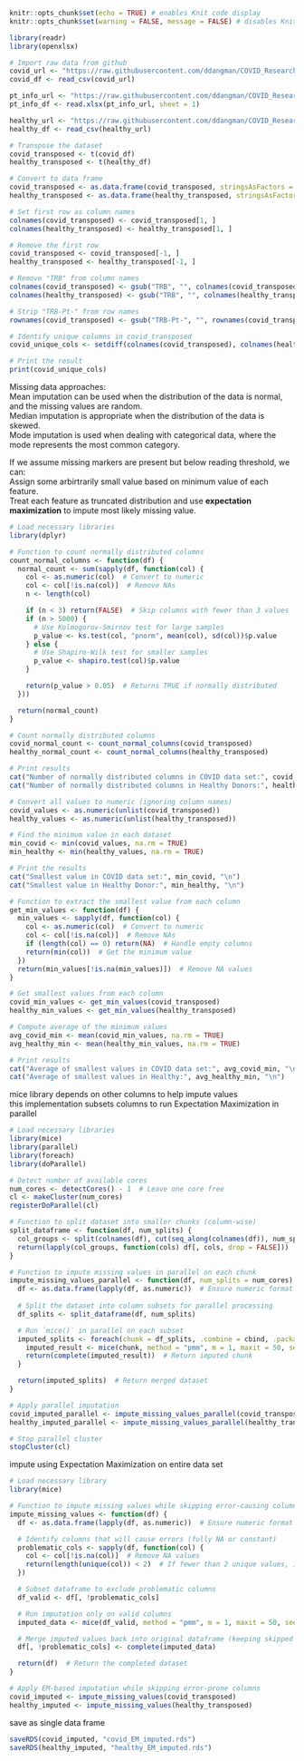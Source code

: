 ```r
knitr::opts_chunk$set(echo = TRUE) # enables Knit code display
knitr::opts_chunk$set(warning = FALSE, message = FALSE) # disables Knit warning
```


```r
library(readr)
library(openxlsx)

# Import raw data from github
covid_url <- "https://raw.githubusercontent.com/ddangman/COVID_Research/refs/heads/main/data/dt.COVID_TCR.vjGene.p.csv"
covid_df <- read_csv(covid_url)

pt_info_url <- "https://raw.githubusercontent.com/ddangman/COVID_Research/refs/heads/main/data/dt.info_edited.xlsx"
pt_info_df <- read.xlsx(pt_info_url, sheet = 1)

healthy_url <- "https://raw.githubusercontent.com/ddangman/COVID_Research/refs/heads/main/data/dt.HD_TCR.vjGene.p.csv"
healthy_df <- read_csv(healthy_url)

# Transpose the dataset
covid_transposed <- t(covid_df)
healthy_transposed <- t(healthy_df)

# Convert to data frame
covid_transposed <- as.data.frame(covid_transposed, stringsAsFactors = FALSE)
healthy_transposed <- as.data.frame(healthy_transposed, stringsAsFactors = FALSE)

# Set first row as column names
colnames(covid_transposed) <- covid_transposed[1, ]
colnames(healthy_transposed) <- healthy_transposed[1, ]

# Remove the first row
covid_transposed <- covid_transposed[-1, ]
healthy_transposed <- healthy_transposed[-1, ]

# Remove "TRB" from column names
colnames(covid_transposed) <- gsub("TRB", "", colnames(covid_transposed))
colnames(healthy_transposed) <- gsub("TRB", "", colnames(healthy_transposed))

# Strip "TRB-Pt-" from row names
rownames(covid_transposed) <- gsub("TRB-Pt-", "", rownames(covid_transposed))

# Identify unique columns in covid_transposed
covid_unique_cols <- setdiff(colnames(covid_transposed), colnames(healthy_transposed))

# Print the result
print(covid_unique_cols)
```

Missing data approaches: \
Mean imputation can be used when the distribution of the data is normal, and the missing values are random. \
Median imputation is appropriate when the distribution of the data is skewed. \
Mode imputation is used when dealing with categorical data, where the mode represents the most common category. \

If we assume missing markers are present but below reading threshold, we can: \
Assign some arbirtrarily small value based on minimum value of each feature. \
Treat each feature as truncated distribution and use **expectation maximization** to impute most likely missing value.


```r
# Load necessary libraries
library(dplyr)

# Function to count normally distributed columns
count_normal_columns <- function(df) {
  normal_count <- sum(sapply(df, function(col) {
    col <- as.numeric(col)  # Convert to numeric
    col <- col[!is.na(col)]  # Remove NAs
    n <- length(col)

    if (n < 3) return(FALSE)  # Skip columns with fewer than 3 values
    if (n > 5000) {
      # Use Kolmogorov-Smirnov test for large samples
      p_value <- ks.test(col, "pnorm", mean(col), sd(col))$p.value
    } else {
      # Use Shapiro-Wilk test for smaller samples
      p_value <- shapiro.test(col)$p.value
    }

    return(p_value > 0.05)  # Returns TRUE if normally distributed
  }))

  return(normal_count)
}

# Count normally distributed columns
covid_normal_count <- count_normal_columns(covid_transposed)
healthy_normal_count <- count_normal_columns(healthy_transposed)

# Print results
cat("Number of normally distributed columns in COVID data set:", covid_normal_count, "\n")
cat("Number of normally distributed columns in Healthy Donors:", healthy_normal_count, "\n")

```

```r
# Convert all values to numeric (ignoring column names)
covid_values <- as.numeric(unlist(covid_transposed))
healthy_values <- as.numeric(unlist(healthy_transposed))

# Find the minimum value in each dataset
min_covid <- min(covid_values, na.rm = TRUE)
min_healthy <- min(healthy_values, na.rm = TRUE)

# Print the results
cat("Smallest value in COVID data set:", min_covid, "\n")
cat("Smallest value in Healthy Donor:", min_healthy, "\n")
```

```r
# Function to extract the smallest value from each column
get_min_values <- function(df) {
  min_values <- sapply(df, function(col) {
    col <- as.numeric(col)  # Convert to numeric
    col <- col[!is.na(col)]  # Remove NAs
    if (length(col) == 0) return(NA)  # Handle empty columns
    return(min(col))  # Get the minimum value
  })
  return(min_values[!is.na(min_values)])  # Remove NA values
}

# Get smallest values from each column
covid_min_values <- get_min_values(covid_transposed)
healthy_min_values <- get_min_values(healthy_transposed)

# Compute average of the minimum values
avg_covid_min <- mean(covid_min_values, na.rm = TRUE)
avg_healthy_min <- mean(healthy_min_values, na.rm = TRUE)

# Print results
cat("Average of smallest values in COVID data set:", avg_covid_min, "\n")
cat("Average of smallest values in Healthy:", avg_healthy_min, "\n")

```

mice library depends on other columns to help impute values \
this implementation subsets columns to run Expectation Maximization in parallel
```r
# Load necessary libraries
library(mice)
library(parallel)
library(foreach)
library(doParallel)

# Detect number of available cores
num_cores <- detectCores() - 1  # Leave one core free
cl <- makeCluster(num_cores)
registerDoParallel(cl)

# Function to split dataset into smaller chunks (column-wise)
split_dataframe <- function(df, num_splits) {
  col_groups <- split(colnames(df), cut(seq_along(colnames(df)), num_splits, labels = FALSE))
  return(lapply(col_groups, function(cols) df[, cols, drop = FALSE]))
}

# Function to impute missing values in parallel on each chunk
impute_missing_values_parallel <- function(df, num_splits = num_cores) {
  df <- as.data.frame(lapply(df, as.numeric))  # Ensure numeric format
  
  # Split the dataset into column subsets for parallel processing
  df_splits <- split_dataframe(df, num_splits)

  # Run `mice()` in parallel on each subset
  imputed_splits <- foreach(chunk = df_splits, .combine = cbind, .packages = "mice") %dopar% {
    imputed_result <- mice(chunk, method = "pmm", m = 1, maxit = 50, seed = 123, printFlag = FALSE)
    return(complete(imputed_result))  # Return imputed chunk
  }

  return(imputed_splits)  # Return merged dataset
}

# Apply parallel imputation
covid_imputed_parallel <- impute_missing_values_parallel(covid_transposed)
healthy_imputed_parallel <- impute_missing_values_parallel(healthy_transposed)

# Stop parallel cluster
stopCluster(cl)
```

impute using Expectation Maximization on entire data set
```r
# Load necessary library
library(mice)

# Function to impute missing values while skipping error-causing columns
impute_missing_values <- function(df) {
  df <- as.data.frame(lapply(df, as.numeric))  # Ensure numeric format

  # Identify columns that will cause errors (fully NA or constant)
  problematic_cols <- sapply(df, function(col) {
    col <- col[!is.na(col)]  # Remove NA values
    return(length(unique(col)) < 2)  # If fewer than 2 unique values, it's problematic
  })

  # Subset dataframe to exclude problematic columns
  df_valid <- df[, !problematic_cols]

  # Run imputation only on valid columns
  imputed_data <- mice(df_valid, method = "pmm", m = 1, maxit = 50, seed = 123)

  # Merge imputed values back into original dataframe (keeping skipped columns unchanged)
  df[, !problematic_cols] <- complete(imputed_data)

  return(df)  # Return the completed dataset
}

# Apply EM-based imputation while skipping error-prone columns
covid_imputed <- impute_missing_values(covid_transposed)
healthy_imputed <- impute_missing_values(healthy_transposed)
```



save as single data frame
```r
saveRDS(covid_imputed, "covid_EM_imputed.rds")
saveRDS(healthy_imputed, "healthy_EM_imputed.rds")
```





